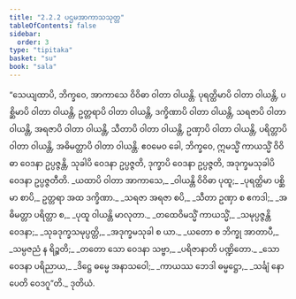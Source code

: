 ```yaml
---
title: "2.2.2 ပဌမအာကာသသုတ္တ"
tableOfContents: false
sidebar:
  order: 3
type: "tipitaka"
basket: "su"
book: "sala"
---
```



<DynamicBreadcrumb />

<Division number="260" book="sala">

<Paragraph number="1153" book="sala">
“သေယျထာပိ, ဘိက္ခဝေ, အာကာသေ ဝိဝိဓာ ဝါတာ ဝါယန္တိ. ပုရတ္ထိမာပိ ဝါတာ ဝါယန္တိ, ပစ္ဆိမာပိ ဝါတာ ဝါယန္တိ, ဥတ္တရာပိ ဝါတာ ဝါယန္တိ, ဒက္ခိဏာပိ ဝါတာ ဝါယန္တိ, သရဇာပိ ဝါတာ ဝါယန္တိ, အရဇာပိ ဝါတာ ဝါယန္တိ, သီတာပိ ဝါတာ ဝါယန္တိ, ဥဏှာပိ ဝါတာ ဝါယန္တိ, ပရိတ္တာပိ ဝါတာ ဝါယန္တိ, အဓိမတ္တာပိ ဝါတာ ဝါယန္တိ. ဧဝမေဝ ခေါ, ဘိက္ခဝေ, ဣမသ္မိံ ကာယသ္မိံ ဝိဝိဓာ ဝေဒနာ ဥပ္ပဇ္ဇန္တိ, သုခါပိ ဝေဒနာ ဥပ္ပဇ္ဇတိ, ဒုက္ခာပိ ဝေဒနာ ဥပ္ပဇ္ဇတိ, အဒုက္ခမသုခါပိ ဝေဒနာ ဥပ္ပဇ္ဇတီတိ.
</Paragraph>

<Paragraph number="1154" type="verses" book="sala">
_ယထာပိ ဝါတာ အာကာသေ,_  
_ဝါယန္တိ ဝိဝိဓာ ပုထူ;_  
_ပုရတ္ထိမာ ပစ္ဆိမာ စာပိ,_  
ဥတ္တရာ အထ ဒက္ခိဏာ._  

</Paragraph>

<Paragraph number="1155" type="verses" book="sala">
_သရဇာ အရဇာ စပိ,_  
_သီတာ ဥဏှာ စ ဧကဒါ;_  
_အဓိမတ္တာ ပရိတ္တာ စ,_  
_ပုထူ ဝါယန္တိ မာလုတာ._  

</Paragraph>

<Paragraph number="1156" type="verses" book="sala">
_တထေဝိမသ္မိံ ကာယသ္မိံ,_  
_သမုပ္ပဇ္ဇန္တိ ဝေဒနာ;_  
_သုခဒုက္ခသမုပ္ပတ္တိ,_  
_အဒုက္ခမသုခါ စ ယာ._  

</Paragraph>

<Paragraph number="1157" type="verses" book="sala">
_ယတော စ ဘိက္ခု အာတာပီ,_  
_သမ္ပဇညံ န ရိဉ္စတိ;_  
_တတော သော ဝေဒနာ သဗ္ဗာ,_  
_ပရိဇာနာတိ ပဏ္ဍိတော._  

</Paragraph>

<Paragraph number="1158" type="verses" book="sala">
_သော ဝေဒနာ ပရိညာယ,_  
_ဒိဋ္ဌေ ဓမ္မေ အနာသဝေါ;_  
_ကာယဿ ဘေဒါ ဓမ္မဋ္ဌော,_  
_သင်္ချံ နောပေတိ ဝေဒဂူ”တိ._  


</Paragraph>
</Division>

<Paragraph number="1159" type="center" book="sala">
ဒုတိယံ.
</Paragraph>